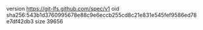 version https://git-lfs.github.com/spec/v1
oid sha256:543b1d3760995678e88c9e6eccb255cd8c21e831e545fef9586ed78e7df42db3
size 39656
